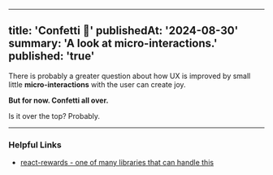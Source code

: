 

---
title: 'Confetti  🎉'
publishedAt: '2024-08-30'
summary: 'A look at micro-interactions.'
published: 'true'
---


There is probably a greater question about how UX is improved by small little **micro-interactions** with the user can create joy. 



**But for now. Confetti all over.**


<ConfettiMaker />


Is it over the top? Probably.

--- 

 ### Helpful Links
 - [react-rewards - one of many libraries that can handle this](https://www.npmjs.com/package/react-rewards)
 